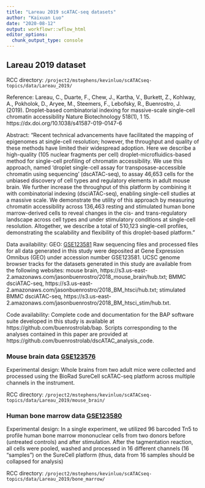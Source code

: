 ```yaml
---
title: "Lareau 2019 scATAC-seq datasets"
author: "Kaixuan Luo"
date: "2020-08-12"
output: workflowr::wflow_html
editor_options:
  chunk_output_type: console
---
```


## Lareau 2019 dataset
RCC directory: `/project2/mstephens/kevinluo/scATACseq-topics/data/Lareau_2019/`

Reference: Lareau, C., Duarte, F., Chew, J., Kartha, V., Burkett, Z., Kohlway, A., Pokholok, D., Aryee, M., Steemers, F., Lebofsky, R., Buenrostro, J. (2019). Droplet-based combinatorial indexing for massive-scale single-cell chromatin accessibility Nature Biotechnology 518(1), 1 15. https://dx.doi.org/10.1038/s41587-019-0147-6 

Abstract: "Recent technical advancements have facilitated the mapping of epigenomes at single-cell resolution; however, the throughput and quality of these methods have limited their widespread adoption. Here we describe a high-quality (105 nuclear fragments per cell) droplet-microfluidics-based method for single-cell profiling of chromatin accessibility. We use this approach, named 'droplet single-cell assay for transposase-accessible chromatin using sequencing' (dscATAC-seq), to assay 46,653 cells for the unbiased discovery of cell types and regulatory elements in adult mouse brain. We further increase the throughput of this platform by combining it with combinatorial indexing (dsciATAC-seq), enabling single-cell studies at a massive scale. We demonstrate the utility of this approach by measuring chromatin accessibility across 136,463 resting and stimulated human bone marrow-derived cells to reveal changes in the cis- and trans-regulatory landscape across cell types and under stimulatory conditions at single-cell resolution. Altogether, we describe a total of 510,123 single-cell profiles, demonstrating the scalability and flexibility of this droplet-based platform."

Data availability: 
GEO: [GSE123581](https://www.ncbi.nlm.nih.gov/geo/query/acc.cgi?acc=GSE123581)
Raw sequencing files and processed files for all data generated in this study were deposited at Gene Expression Omnibus (GEO) under accession number GSE123581. UCSC genome browser tracks for the datasets generated in this study are available from the following websites: mouse brain, https://s3.us-east-2.amazonaws.com/jasonbuenrostro/2018_mouse_brain/hub.txt; BMMC dsciATAC-seq, https://s3.us-east-2.amazonaws.com/jasonbuenrostro/2018_BM_htsci/hub.txt; stimulated BMMC dsciATAC-seq, https://s3.us-east-2.amazonaws.com/jasonbuenrostro/2018_BM_htsci_stim/hub.txt.

Code availability: 
Complete code and documentation for the BAP software suite developed in this study is available at https://github.com/buenrostrolab/bap. Scripts corresponding to the analyses contained in this paper are provided at https://github.com/buenrostrolab/dscATAC_analysis_code.

### Mouse brain data [GSE123576](https://www.ncbi.nlm.nih.gov/geo/query/acc.cgi?acc=GSE123576)
Experimental design: Whole brains from two adult mice were collected and processed using the BioRad SureCell scATAC-seq platform across multiple channels in the instrument.

RCC directory: `/project2/mstephens/kevinluo/scATACseq-topics/data/Lareau_2019/mouse_brain/`

### Human bone marrow data [GSE123580](https://www.ncbi.nlm.nih.gov/geo/query/acc.cgi?acc=GSE123580)
Experimental design: In a single experiment, we utilized 96 barcoded Tn5 to profile human bone marrow mononuclear cells from two donors before (untreated controls) and after stimulation. After the tagmentation reaction, all cells were pooled, washed and processed in 16 different channels (16 "samples") on the SureCell platform (thus, data from 16 samples should be collapsed for analysis)

RCC directory: `/project2/mstephens/kevinluo/scATACseq-topics/data/Lareau_2019/bone_marrow/`
